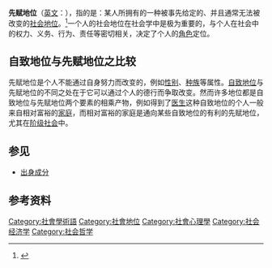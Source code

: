 {{社会学}}
'''先赋地位'''（[[英文|英文]]：{{lang|en|Ascribed status}}），指的是：某人所拥有的一种被事先给定的、并且通常无法被改变的[[社会地位|社会地位]]。<ref> {{cite book | last1 = Popenoe | first1 = David | authorlink1 = | last2 = 李 | first2 = 强 | title = Sociology（社会学） | chapter = 词汇表 | date = 2007--10-01 | year = 2007 | pages = 694-714 | accessdate = 2010-09-08 | isbn = 978-7-300-08078-9}}</ref>一个人的社会地位在社会学中是极为重要的，与个人在社会中的权力、义务、行为、责任等密切相关，决定了个人的[[角色|角色]]定位。

==自致地位与先赋地位之比较==
先赋地位是个人不能通过自身努力而改变的，例如[[性别|性别]]、[[种族|种族]]等属性。[[自致地位|自致地位]]与先赋地位的不同之处在于它可以通过个人的德行而争取改变。然而许多地位都是自致地位与先赋地位两个要素的相乘产物，例如得到了[[医生|医生]]这种自致地位的个人一般来自相对富裕的[[家庭|家庭]]，而相对富裕的家庭是通向某些自致地位的有利的先赋地位，尤其在[[阶级社会|阶级社会]]中。

==参见==
*[[出身成分|出身成分]]

==参考资料==
{{reflist}}

{{Sociology-stub}}

[[Category:社會學術語|Category:社會學術語]]
[[Category:社會地位|Category:社會地位]]
[[Category:社會心理學|Category:社會心理學]]
[[Category:社会经济学|Category:社会经济学]]
[[Category:社会哲学|Category:社会哲学]]